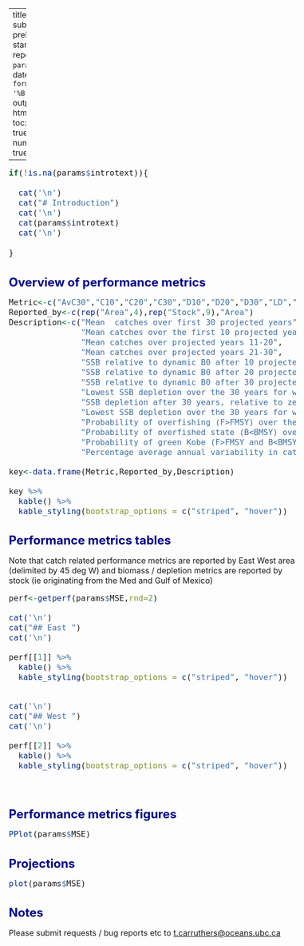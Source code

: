
---
title: "MSE report"
subtitle: "ABT-MSE preliminary standardized report"
author: "`r params$Author`"
date:  "`r format(Sys.time(), '%B %d, %Y')`"
output: 
  html_document:
    toc: true
    toc_float: true
    number_sections: true 
    
---


<style type="text/css">

body{ /* Normal  */
   font-size: 16px;
}
td {  /* Table  */
   font-size: 16px;
}
title { /* title */
 font-size: 26px;
}
h1 { /* Header 1 */
 font-size: 24px;
 color: DarkBlue;
}
h2 { /* Header 2 */
 font-size: 21px;
 color: DarkBlue;
}
h3 { /* Header 3 */
 font-size: 19px;
 color: DarkBlue;
}
code.r{ /* Code block */
  font-size: 16px;
}
pre { /* Code block */
  font-size: 16px
}
</style>



```{r intro,echo=F,results='asis'}

if(!is.na(params$introtext)){
  
  cat('\n')
  cat("# Introduction")
  cat('\n')
  cat(params$introtext)
  cat('\n')
  
}


```    


# Overview of performance metrics

```{r metric_key,echo=F,results='asis',fig.width=9, fig.height=5}


Metric<-c("AvC30","C10","C20","C30","D10","D20","D30","LD","DNC","LDNC","POF","POS","PGK","AAVC") 
Reported_by<-c(rep("Area",4),rep("Stock",9),"Area")
Description<-c("Mean  catches over first 30 projected years",
               "Mean catches over the first 10 projected years",
               "Mean catches over projected years 11-20",
               "Mean catches over projected years 21-30",
               "SSB relative to dynamic B0 after 10 projected yrs",
               "SSB relative to dynamic B0 after 20 projected yrs",
               "SSB relative to dynamic B0 after 30 projected yrs",
               "Lowest SSB depletion over the 30 years for which the MP is applied",
               "SSB depletion after 30 years, relative to zero catch scenario",
               "Lowest SSB depletion over the 30 years for which the MP is applied, relative to zero catch scenario",
               "Probability of overfishing (F>FMSY) over the first 30 projected years",
               "Probability of overfished state (B<BMSY) over the first 30 projected years",
               "Probability of green Kobe (F>FMSY and B<BMSY) over the first 30 projected years",
               "Percentage average annual variability in catches over the first 30 projected years")

key<-data.frame(Metric,Reported_by,Description)

key %>%
  kable() %>%
  kable_styling(bootstrap_options = c("striped", "hover"))


```


# Performance metrics tables

Note that catch related performance metrics are reported by East West area (delimited by 45 deg W) and biomass / depletion metrics are reported by stock (ie originating from the Med and Gulf of Mexico)



```{r metric_tabs,echo=F,results='asis',fig.width=9, fig.height=5}


perf<-getperf(params$MSE,rnd=2)

cat('\n')
cat("## East ")
cat('\n')

perf[[1]] %>%
  kable() %>%
  kable_styling(bootstrap_options = c("striped", "hover"))


cat('\n')
cat("## West ")
cat('\n')

perf[[2]] %>%
  kable() %>%
  kable_styling(bootstrap_options = c("striped", "hover"))




```

# Performance metrics figures


```{r metric_fig,echo=F,results='asis',fig.width=9, fig.height=11}


PPlot(params$MSE)


```


# Projections


```{r Proj,echo=F,results='asis',fig.width=9, fig.height=11}


plot(params$MSE)


```


# Notes

Please submit requests / bug reports etc to <t.carruthers@oceans.ubc.ca>

